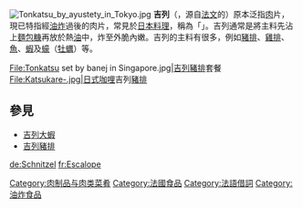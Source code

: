 {{Otheruses|吉列公司|subject=一種食品|other=著名的剃鬚刀品牌}}
[[File:Tonkatsu_by_ayustety_in_Tokyo.jpg|thumb]]
'''吉列'''（{{lang-en|cutlet}}，源自[[法文|法文]]的{{lang|fr|côtelette}}）原本泛指[[肉类食物|肉]]片，現已特指經[[油炸|油炸]]過後的肉片，常見於[[日本料理|日本料理]]，稱為「{{lang|ja|カツ}}」。吉列通常是將主料先沾上[[麵包糠|麵包糠]]再放於熱[[油|油]]中，炸至外脆內嫩。吉列的主料有很多，例如[[豬排|豬排]]、[[雞排|雞排]]、[[魚|魚]]、[[蝦|蝦]]及[[蠔|蠔]]（[[牡蠣|牡蠣]]）等。

<gallery>
File:Tonkatsu set by banej in Singapore.jpg|[[吉列豬排|吉列豬排]]套餐
File:Katsukare-.jpg|日式[[咖哩|咖哩]]吉列[[豬排|豬排]]
</gallery>

==參見==
*[[炸大蝦|吉列大蝦]]
*[[吉列豬排|吉列豬排]]

{{肉類食物}}
{{Ingredients-stub}}

[[Category:肉制品与肉类菜肴|Category:肉制品与肉类菜肴]]
[[Category:法國食品|Category:法國食品]]
[[Category:法語借詞|Category:法語借詞]]
[[Category:油炸食品|Category:油炸食品]]

[[de:Schnitzel|de:Schnitzel]]
[[fr:Escalope|fr:Escalope]]